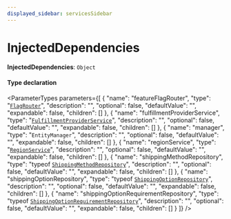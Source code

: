 ```yaml
---
displayed_sidebar: servicesSidebar
---
```



# InjectedDependencies

 **InjectedDependencies**: `Object`

#### Type declaration

<ParameterTypes parameters={[
  {
    "name": "featureFlagRouter",
    "type": "[`FlagRouter`](../classes/FlagRouter.mdx)",
    "description": "",
    "optional": false,
    "defaultValue": "",
    "expandable": false,
    "children": []
  },
  {
    "name": "fulfillmentProviderService",
    "type": "[`FulfillmentProviderService`](../classes/FulfillmentProviderService.mdx)",
    "description": "",
    "optional": false,
    "defaultValue": "",
    "expandable": false,
    "children": []
  },
  {
    "name": "manager",
    "type": "`EntityManager`",
    "description": "",
    "optional": false,
    "defaultValue": "",
    "expandable": false,
    "children": []
  },
  {
    "name": "regionService",
    "type": "[`RegionService`](../classes/RegionService.mdx)",
    "description": "",
    "optional": false,
    "defaultValue": "",
    "expandable": false,
    "children": []
  },
  {
    "name": "shippingMethodRepository",
    "type": "typeof [`ShippingMethodRepository`](../index.md#shippingmethodrepository)",
    "description": "",
    "optional": false,
    "defaultValue": "",
    "expandable": false,
    "children": []
  },
  {
    "name": "shippingOptionRepository",
    "type": "typeof [`ShippingOptionRepository`](../index.md#shippingoptionrepository)",
    "description": "",
    "optional": false,
    "defaultValue": "",
    "expandable": false,
    "children": []
  },
  {
    "name": "shippingOptionRequirementRepository",
    "type": "typeof [`ShippingOptionRequirementRepository`](../index.md#shippingoptionrequirementrepository)",
    "description": "",
    "optional": false,
    "defaultValue": "",
    "expandable": false,
    "children": []
  }
]} />
